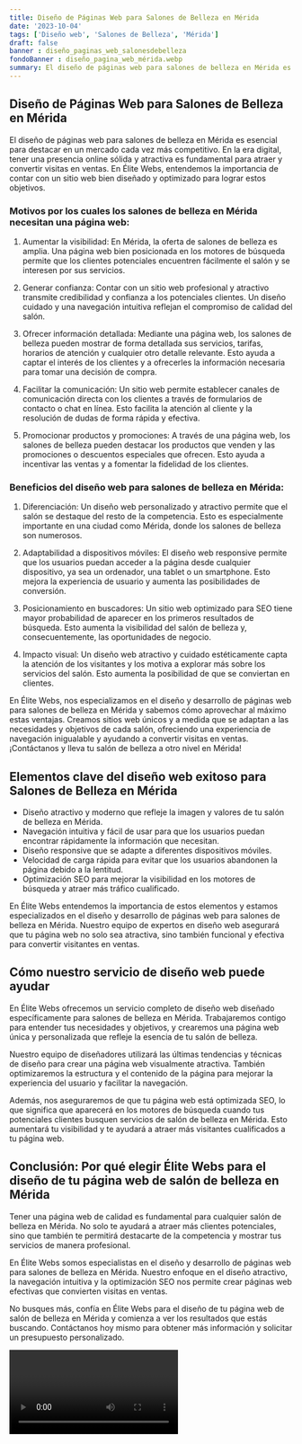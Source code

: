 ```yaml
---
title: Diseño de Páginas Web para Salones de Belleza en Mérida
date: '2023-10-04'
tags: ['Diseño web', 'Salones de Belleza', 'Mérida']
draft: false
banner : diseño_paginas_web_salonesdebelleza
fondoBanner : diseño_pagina_web_mérida.webp
summary: El diseño de páginas web para salones de belleza en Mérida es esencial para destacar en un mercado cada vez más competitivo. En la era digital, tener una presencia online sólida y atractiva es fundamental para atraer y convertir visitas en ventas. En Élite Webs, entendemos la importancia de contar con un sitio web bien diseñado y optimizado para lograr estos objetivos.
---
```


## Diseño de Páginas Web para Salones de Belleza en Mérida

El diseño de páginas web para salones de belleza en Mérida es esencial para destacar en un mercado cada vez más competitivo. En la era digital, tener una presencia online sólida y atractiva es fundamental para atraer y convertir visitas en ventas. En Élite Webs, entendemos la importancia de contar con un sitio web bien diseñado y optimizado para lograr estos objetivos.

### Motivos por los cuales los salones de belleza en Mérida necesitan una página web:

1. Aumentar la visibilidad: En Mérida, la oferta de salones de belleza es amplia. Una página web bien posicionada en los motores de búsqueda permite que los clientes potenciales encuentren fácilmente el salón y se interesen por sus servicios.

2. Generar confianza: Contar con un sitio web profesional y atractivo transmite credibilidad y confianza a los potenciales clientes. Un diseño cuidado y una navegación intuitiva reflejan el compromiso de calidad del salón.

3. Ofrecer información detallada: Mediante una página web, los salones de belleza pueden mostrar de forma detallada sus servicios, tarifas, horarios de atención y cualquier otro detalle relevante. Esto ayuda a captar el interés de los clientes y a ofrecerles la información necesaria para tomar una decisión de compra.

4. Facilitar la comunicación: Un sitio web permite establecer canales de comunicación directa con los clientes a través de formularios de contacto o chat en línea. Esto facilita la atención al cliente y la resolución de dudas de forma rápida y efectiva.

5. Promocionar productos y promociones: A través de una página web, los salones de belleza pueden destacar los productos que venden y las promociones o descuentos especiales que ofrecen. Esto ayuda a incentivar las ventas y a fomentar la fidelidad de los clientes.

### Beneficios del diseño web para salones de belleza en Mérida:

1. Diferenciación: Un diseño web personalizado y atractivo permite que el salón se destaque del resto de la competencia. Esto es especialmente importante en una ciudad como Mérida, donde los salones de belleza son numerosos.

2. Adaptabilidad a dispositivos móviles: El diseño web responsive permite que los usuarios puedan acceder a la página desde cualquier dispositivo, ya sea un ordenador, una tablet o un smartphone. Esto mejora la experiencia de usuario y aumenta las posibilidades de conversión.

3. Posicionamiento en buscadores: Un sitio web optimizado para SEO tiene mayor probabilidad de aparecer en los primeros resultados de búsqueda. Esto aumenta la visibilidad del salón de belleza y, consecuentemente, las oportunidades de negocio.

4. Impacto visual: Un diseño web atractivo y cuidado estéticamente capta la atención de los visitantes y los motiva a explorar más sobre los servicios del salón. Esto aumenta la posibilidad de que se conviertan en clientes.

En Élite Webs, nos especializamos en el diseño y desarrollo de páginas web para salones de belleza en Mérida y sabemos cómo aprovechar al máximo estas ventajas. Creamos sitios web únicos y a medida que se adaptan a las necesidades y objetivos de cada salón, ofreciendo una experiencia de navegación inigualable y ayudando a convertir visitas en ventas. ¡Contáctanos y lleva tu salón de belleza a otro nivel en Mérida!

<GifSeo />

<Cta />

## Elementos clave del diseño web exitoso para Salones de Belleza en Mérida

- Diseño atractivo y moderno que refleje la imagen y valores de tu salón de belleza en Mérida.
- Navegación intuitiva y fácil de usar para que los usuarios puedan encontrar rápidamente la información que necesitan.
- Diseño responsive que se adapte a diferentes dispositivos móviles.
- Velocidad de carga rápida para evitar que los usuarios abandonen la página debido a la lentitud.
- Optimización SEO para mejorar la visibilidad en los motores de búsqueda y atraer más tráfico cualificado.

En Élite Webs entendemos la importancia de estos elementos y estamos especializados en el diseño y desarrollo de páginas web para salones de belleza en Mérida. Nuestro equipo de expertos en diseño web asegurará que tu página web no solo sea atractiva, sino también funcional y efectiva para convertir visitantes en ventas.

## Cómo nuestro servicio de diseño web puede ayudar

En Élite Webs ofrecemos un servicio completo de diseño web diseñado específicamente para salones de belleza en Mérida. Trabajaremos contigo para entender tus necesidades y objetivos, y crearemos una página web única y personalizada que refleje la esencia de tu salón de belleza.

Nuestro equipo de diseñadores utilizará las últimas tendencias y técnicas de diseño para crear una página web visualmente atractiva. También optimizaremos la estructura y el contenido de la página para mejorar la experiencia del usuario y facilitar la navegación.

Además, nos aseguraremos de que tu página web está optimizada SEO, lo que significa que aparecerá en los motores de búsqueda cuando tus potenciales clientes busquen servicios de salón de belleza en Mérida. Esto aumentará tu visibilidad y te ayudará a atraer más visitantes cualificados a tu página web.

## Conclusión: Por qué elegir Élite Webs para el diseño de tu página web de salón de belleza en Mérida

Tener una página web de calidad es fundamental para cualquier salón de belleza en Mérida. No solo te ayudará a atraer más clientes potenciales, sino que también te permitirá destacarte de la competencia y mostrar tus servicios de manera profesional.

En Élite Webs somos especialistas en el diseño y desarrollo de páginas web para salones de belleza en Mérida. Nuestro enfoque en el diseño atractivo, la navegación intuitiva y la optimización SEO nos permite crear páginas web efectivas que convierten visitas en ventas.

No busques más, confía en Élite Webs para el diseño de tu página web de salón de belleza en Mérida y comienza a ver los resultados que estás buscando. Contáctanos hoy mismo para obtener más información y solicitar un presupuesto personalizado.

<Video />

<CtaBot job='Salones de Belleza' city='Mérida'/>

<Gmaps query='Mérida+españa+maps' />